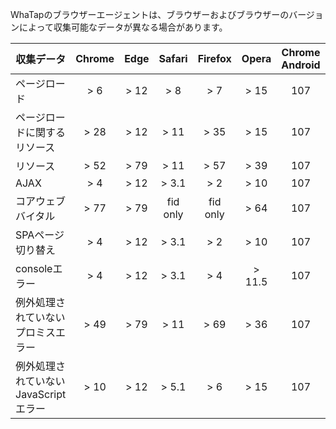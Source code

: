 WhaTapのブラウザーエージェントは、ブラウザーおよびブラウザーのバージョンによって収集可能なデータが異なる場合があります。

<div class='rum-compatibility'>

| 収集データ                                 | Chrome | Edge  |  Safari  | Firefox  |  Opera  | Chrome Android | Safari iOS | Samsung Internet |
| ------------------------------------- | :----: | :---: | :------: | :------: | :-----: | :------------: | :--------: | :--------------: |
| ページロード                                |  \> 6  | \> 12 |  \> 8    |  \> 7    |  \> 15  |    107         |   \> 9     |    \> 4          |
| ページロードに関するリソース                        | \> 28  | \> 12 |  \> 11   |  \> 35   |  \> 15  |    107         |  \> 11     |    \> 4          |
| リソース                                  | \> 52  | \> 79 |  \> 11   |  \> 57   |  \> 39  |    107         |  \> 11     |    \> 6.2        |
| AJAX                                  |  \> 4  | \> 12 |  \> 3.1  |  \> 2    |  \> 10  |    107         |  \> 3.2    |    \> 4          |
| コアウェブバイタル                             | \> 77  | \> 79 | fid only | fid only |  \> 64  |    107         |  fid only  |    \> 12         |
| SPAページ切り替え                            |  \> 4  | \> 12 |  \> 3.1  |  \> 2    |  \> 10  |    107         |  \> 3.2    |    \> 4          |
| consoleエラー                            |  \> 4  | \> 12 |  \> 3.1  |  \> 4    | \> 11.5 |    107         |  \> 3.2    |    \> 4          |
| 例外処理されていないプロミスエラー                     | \> 49  | \> 79 |  \> 11   |  \> 69   |  \> 36  |    107         |  \> 11.3   |    \> 5          |
| 例外処理されていないJavaScriptエラー               | \> 10  | \> 12 |  \> 5.1  |  \> 6    |  \> 15  |    107         |   \> 5     |    \> 4          |

</div>
